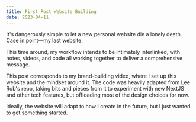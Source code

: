 ```yaml
---
title: First Post Website Building
date: 2023-04-11
---
```


It's dangerously simple to let a new personal website die a lonely death. Case in point—my last website.

This time around, my workflow intends to be intimately interlinked, with notes, videos, and code all working together to deliver a comprehensive message.

This post corresponds to my brand-building video, where I set up this website and the mindset around it. The code was heavily adapted from Lee Rob's repo, taking bits and pieces from it to experiment with new NextJS and other tech features, but offloading most of the design choices for now.

Ideally, the website will adapt to how I create in the future, but I just wanted to get something started.
